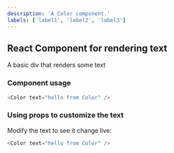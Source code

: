 ```yaml
---
description: 'A Color component.'
labels: ['label1', 'label2', 'label3']
---
```



## React Component for rendering text

A basic div that renders some text

### Component usage
```js
<Color text="hello from Color" />
```

### Using props to customize the text

Modify the text to see it change live:
```js live
<Color text="hello from Color" />
```
